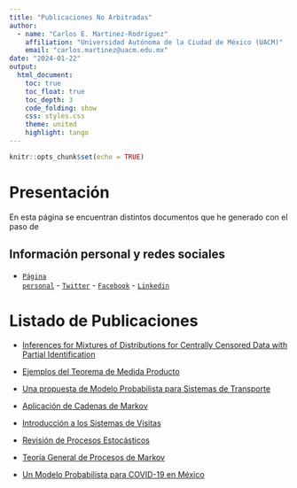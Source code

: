 ```yaml
---
title: "Publicaciones No Arbitradas"
author:
  - name: "Carlos E. Martinez-Rodríguez"
    affiliation: "Universidad Autónoma de la Ciudad de México (UACM)"
    email: "carlos.martinez@uacm.edu.mx"
date: "2024-01-22"
output:
  html_document:
    toc: true
    toc_float: true
    toc_depth: 3
    code_folding: show
    css: styles.css
    theme: united
    highlight: tango
---
```


```r
knitr::opts_chunk$set(echo = TRUE)
```

# Presentación

En esta página se encuentran distintos documentos que he generado con el paso de

## Información personal y redes sociales
- [<code>Página personal</code>](https://directorioprofesores.uacm.edu.mx/profesor.html?key=2003080144) - [<code>Twitter</code>](https://twitter.com/carlosmroder) - [<code>Facebook</code>](https://www.facebook.com/TTodoMundo/) - [<code>Linkedin</code>](https://www.linkedin.com/in/carlos-martinez-r/)


# Listado de Publicaciones


- [Inferences for Mixtures of Distributions for Centrally Censored Data with Partial Identification](https://www.researchgate.net/publication/243044914_Inferences_for_Mixtures_of_Distributions_for_Centrally_Censored_Data_with_Partial_Identification?_tp=eyJjb250ZXh0Ijp7ImZpcnN0UGFnZSI6InByb2ZpbGUiLCJwYWdlIjoicHJvZmlsZSJ9fQ)


- [Ejemplos del Teorema de Medida Producto](https://github.com/ProfTodoMundo/MisPublicaciones/blob/main/Publicaciones/Ejemplos_del_Teorema_de_la_Medida_Produc.pdf)

- [Una propuesta de Modelo Probabilista para Sistemas de Transporte](https://github.com/ProfTodoMundo/MisPublicaciones/blob/main/Publicaciones/Un_Modelo_Probabilista_para_un_Sistema_d.pdf)

- [Aplicación de Cadenas de Markov](https://github.com/ProfTodoMundo/MisPublicaciones/blob/main/Publicaciones/Aplicacion_de_Cadenas_de_Markov_y_Teoria.pdf)

- [Introducción a los Sistemas de Visitas](https://github.com/ProfTodoMundo/MisPublicaciones/blob/main/Publicaciones/Introduccion_a_los_Sistemas_de_Visitas.pdf)

- [Revisión de Procesos Estocásticos ](https://github.com/ProfTodoMundo/MisPublicaciones/blob/main/Publicaciones/Revision_de_Procesos_Estocasticos_Regene.pdf)

- [Teoría General de Procesos de Markov](https://github.com/ProfTodoMundo/MisPublicaciones/blob/main/Publicaciones/Teoria_General_de_Procesos_de_Markov.pdf)

- [Un Modelo Probabilista para COVID-19 en México](https://arxiv.org/abs/2110.13816)

